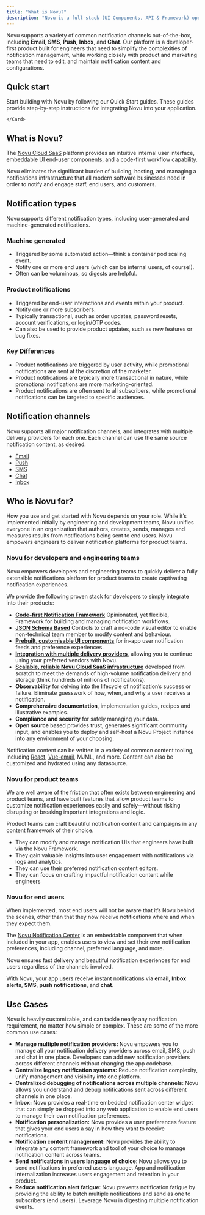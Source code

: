 ```yaml
---
title: "What is Novu?"
description: "Novu is a full-stack (UI Components, API & Framework) open source notification infrastructure platform for building, managing, delivering, and monitoring all types of end-user notifications."
---
```



Novu supports a variety of common notification channels out-of-the-box, including **Email**, **SMS**, **Push**, **Inbox**, and **Chat**. Our platform is a developer-first product built for engineers that need to simplify the complexities of notification management, while working closely with product and marketing teams that need to edit, and maintain notification content and configurations.

## Quick start

Start building with Novu by following our Quick Start guides. These guides provide step-by-step instructions for integrating Novu into your application.

<CardGroup cols={3}>
    <Card title="Next.js" color="#00D7FE" href="/quickstart/next">
    </Card>
    <Card title="Express.js" color="#47BA87" href="/quickstart/express">
    </Card>
    <Card title="Remix"  color="#BC002C" href="/quickstart/remix">
    </Card>
    <Card title="Svelte" color="#16a34a" href="/quickstart/svelte">
    </Card>
    <Card title="Nuxt" color="#16a34a" href="/quickstart/nuxt">
    </Card>
    <Card
        title="H3"
        color="#16a34a"
        href="/quickstart/h3">

    </Card>

</CardGroup>

## What is Novu?

The [Novu Cloud SaaS](https://web.novu.co) platform provides an intuitive internal user interface, embeddable UI end-user components, and a code-first workflow capability.

Novu eliminates the significant burden of building, hosting, and managing a notifications infrastructure that all modern software businesses need in order to notify and engage staff, end users, and customers.

<EchoTerminal />

## Notification types

Novu supports different notification types, including user-generated and machine-generated notifications.

### Machine generated

- Triggered by some automated action—think a container pod scaling event.
- Notify one or more end users (which can be internal users, of course!).
- Often can be voluminous, so digests are helpful.

### Product notifications

- Triggered by end-user interactions and events within your product.
- Notify one or more subscribers.
- Typically transactional, such as order updates, password resets, account verifications, or login/OTP codes.
- Can also be used to provide product updates, such as new features or bug fixes.

### Key Differences

- Product notifications are triggered by user activity, while promotional notifications are sent at the discretion of the marketer.
- Product notifications are typically more transactional in nature, while promotional notifications are more marketing-oriented.
- Product notifications are often sent to all subscribers, while promotional notifications can be targeted to specific audiences.

## Notification channels

Novu supports all major notification channels, and integrates with multiple delivery providers for each one. Each channel can use the same source notification content, as desired.

- [Email](/integrations/providers/email/overview)
- [Push](/integrations/providers/push/overview)
- [SMS](/integrations/providers/sms/overview)
- [Chat](/integrations/providers/chat/overview)
- [Inbox](/inbox/introduction)

## Who is Novu for?

How you use and get started with Novu depends on your role. While it’s implemented initially by engineering and development teams, Novu unifies everyone in an organization that authors, creates, sends, manages and measures results from notifications being sent to end users. Novu empowers engineers to deliver notification platforms for product teams.

### Novu for developers and engineering teams

Novu empowers developers and engineering teams to quickly deliver a fully extensible notifications platform for product teams to create captivating notification experiences.

We provide the following proven stack for developers to simply integrate into their products:

- **[Code-first Notification Framework](/sdks/framework/typescript/overview)** Opinionated, yet flexible, Framework for building and managing notification workflows.
- **[JSON Schema Based](/api-reference/overview)** Controls to craft a no-code visual editor to enable non-technical team member to modify content and behaviour.
- **[Prebuilt, customisable UI components](/inbox/introduction)** for in-app user notification feeds and preference experiences.
- **[Integration with multiple delivery providers](/integrations/providers/introduction)**, allowing you to continue using your preferred vendors with Novu.
- **[Scalable, reliable Novu Cloud SaaS infrastructure](https://web.novu.co)** developed from scratch to meet the demands of high-volume notification delivery and storage (think hundreds of millions of notifications).
- **Observability** for delving into the lifecycle of notification’s success or failure. Eliminate guesswork of how, when, and why a user receives a notification.
- **Comprehensive documentation**, implementation guides, recipes and illustrative examples.
- **Compliance and security** for safely managing your data.
- **Open source** based provides trust, generates significant community input, and enables you to deploy and self-host a Novu Project instance into any environment of your choosing.

Notification content can be written in a variety of common content tooling, including [React](/integrations/react-email), [Vue-email](/integrations/vue-email), MJML, and more. Content can also be customized and hydrated using any datasource.

### Novu for product teams

We are well aware of the friction that often exists between engineering and product teams, and have built features that allow product teams to customize notification experiences easily and safely—without risking disrupting or breaking important integrations and logic.

Product teams can craft beautiful notification content and campaigns in any content framework of their choice.

- They can modify and manage notification UIs that engineers have built via the Novu Framework.
- They gain valuable insights into user engagement with notifications via logs and analytics.
- They can use their preferred notification content editors.
- They can focus on crafting impactful notification content while engineers

### Novu for end users

When implemented, most end users will not be aware that it’s Novu behind the scenes, other than that they now receive notifications where and when they expect them.

The [Novu Notification Center](/inbox/introduction) is an embeddable component that when included in your app, enables users to view and set their own notification preferences, including channel, preferred language, and more.

Novu ensures fast delivery and beautiful notification experiences for end users regardless of the channels involved.

With Novu, your app users receive instant notifications via **email**, **Inbox alerts**, **SMS**, **push notifications**, and **chat**.

## Use Cases

Novu is heavily customizable, and can tackle nearly any notification requirement, no matter how simple or complex. These are some of the more common use cases:

- **Manage multiple notification providers:** Novu empowers you to manage all your notification delivery providers across email, SMS, push and chat in one place. Developers can add new notification providers across different channels without changing the app codebase.
- **Centralize legacy notification systems:** Reduce notification complexity, unify management and visibility into one platform.
- **Centralized debugging of notifications across multiple channels**: Novu allows you understand and debug notifications sent across different channels in one place.
- **Inbox:** Novu provides a real-time embedded notification center widget that can simply be dropped into any web application to enable end users to manage their own notification preferences.
- **Notification personalization:** Novu provides a user preferences feature that gives your end users a say in how they want to receive notifications.
- **Notification content management:** Novu provides the ability to integrate any content framework and tool of your choice to manage notification content across teams.
- **Send notifications in users language of choice**: Novu allows you to send notifications in preferred users language. App and notification internalization increases users engagement and retention in your product.
- **Reduce notification alert fatigue**: Novu prevents notification fatigue by providing the ability to batch multiple notifications and send as one to subscribers (end users). Leverage Novu in digesting multiple notification events.
